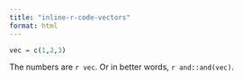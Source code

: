```yaml
---
title: "inline-r-code-vectors"
format: html
---
```


```r
vec = c(1,2,3)
```

The numbers are `r vec`.
Or in better words, `r and::and(vec)`.
